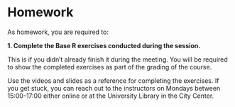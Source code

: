 # Homework {.unnumbered}

As homework, you are required to:

**1. Complete the Base R exercises conducted during the session.**

This is if you didn't already finish it during the meeting. 
You will be required to show the completed exercises as part of the grading of the course.

Use the videos and slides as a reference for completing the exercises. If you get stuck, you can reach out to the instructors on Mondays between 15:00-17:00 either online or at the University Library in the City Center.